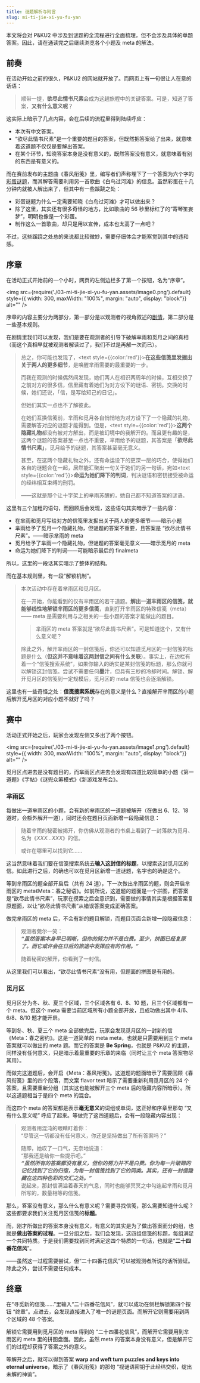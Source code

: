 ```yaml
---
title: 谜题解析与附言
slug: mi-ti-jie-xi-yu-fu-yan
---
```


本文将会对 P\&KU2 中涉及到谜题的全流程进行全面梳理，但不会涉及具体的单题答案。因此，请在通读完之后继续浏览各个小题及 meta 的解法。


## 前奏

在活动开始之前的很久，P\&KU2 的网站就开放了。而网页上有一句很让人在意的话语：

> 顺带一提，**欲尽此情书尺素**会成为这趟旅程中的关键答案。可是，知道了答案，**又有什么意义呢**？

这实际上暗示了几点内容，会在后续的流程里得到陆续呼应：

* 本次有中文答案。
* “欲尽此情书尺素”是一个重要的题目的答案，但既然把答案给了出来，就意味着这道题不仅仅是要解出答案。
* 在某个环节，知晓答案本身是没有意义的，既然答案没有意义，就意味着有别的东西是有意义的。

而在赛前发布的主题曲《春风衔笺》里，编写者们声称埋下了一个答案为六个字的[彩蛋谜题](../theme-song-chunfengxianjian#彩蛋)，而其解答需要利用另一首歌曲《白鸟过河滩》的信息。虽然彩蛋在十几分钟内就被人解出来了，但其中有一些蹊跷之处：

* 彩蛋谜题为什么一定需要知晓《白鸟过河滩》才可以做出来？
* 除了这里，其实还有很多奇怪的地方，比如歌曲的 56 秒里标红了的“寄琴笙妄梦”，明明也像是一个彩蛋。
* 制作这么一首歌曲，却只是用以宣传，成本也太高了一点吧？

不过，这些蹊跷之处总的来说都比较微妙，需要仔细体会才能察觉到其中的违和感。

## 序章

在活动正式开始前的一个小时，网页的左侧边栏多了第一个按钮，名为“序章”。

<img src={require('./03-mi-ti-jie-xi-yu-fu-yan.assets/image0.png').default} style={{
width: 300, maxWidth: "100%", margin: "auto", display: "block"}} alt="" /><br />

序章的内容主要分为两部分，第一部分是以观测者的视角叙述的[剧情](../../story/pnku2/prologue)，第二部分是一些基本规则。

在剧情里我们可以发现，我们是要在观测者的引导下破解芈雨和觅月之间的真相（而这个真相早就被观测者解读过了，我们不过是再解一次而已）。

> 总之，你可能也发现了，<text style={{color:'red'}}>**在这些信笺里发掘出关于两人的更多细节**</text>，是唤醒芈雨需要的最重要的一步。
>
> 而我在观测的时候偶然间发现，她们两人在相识两周年的时候，互相交换了之前对方的很多信，信里藏有着她们为对方设下的谜语、密钥。交换的时候，她们还说，「信，是写给知己的日记」。
>
> 但她们其实一点也不了解彼此。
>
> 在她们互换信笺前，芈雨和觅月各自悄悄地为对方设下了一个隐藏的礼物，需要解答对应的谜题才能得到。但是，<text style={{color:'red'}}>**这两个隐藏礼物**</text>都没有被对方解出，而是被幻境中的我解开的。而且更有趣的是，这两个谜题的答案甚至一点也不重要，芈雨给予的谜题，其答案是「**欲尽此情书尺素」**，觅月给予的谜题，其答案甚至毫无意义。
>
> 甚至，在这两个隐藏礼物之外，还有命运设下的更深一层的巧合，使得她们各自的谜题合在一起，居然能汇聚出一句关于她们的另一句话，宛如<text style={{color:'red'}}>**命运为她们降下的判词**</text>，判决谜语和密钥接受被命运的经纬相互束缚的刑罚。
>
> ——这就是那个让十字架上的芈雨苏醒的，她自己都不知道答案的谜语。

这里有三个加粗的语句，而回顾后会发现，这些语句其实暗示了一些内容：

* 在芈雨和觅月写给对方的信笺里发掘出关于两人的更多细节——暗示小题
* 芈雨给予了觅月一个隐藏礼物，但谜题的答案不重要，且答案是 “欲尽此情书尺素”。——暗示芈雨的 meta
* 觅月给予了芈雨一个隐藏礼物，但谜题的答案毫无意义——暗示觅月的 meta
* 命运为她们降下的判词——可能暗示最后的 finalmeta

所以，这里的一段话其实暗示了整体的结构。

而在基本规则里，有一段“解锁机制”。

> 本次活动中存在着芈雨区和觅月区。
>
> 在一开始，你能看到的仅有芈雨区的若干道题。**解出一道芈雨区的信笺，就能够线性地解锁芈雨区的更多信笺**，直到打开芈雨区的特殊信笺（meta）—— meta 是需要利用与之相关的一些小题的答案才能做出的题目。
>
> > 芈雨区的 meta 答案就是“欲尽此情书尺素”。可是知道这个，又有什么意义呢？
>
> 除此之外，解开芈雨区的一封信笺后，你还可以知道觅月区的一封信笺的标题是什么（**但这并不意味着这两封信之间有什么关联**）。事实上，在边栏有着一个“信笺搜索系统”，如果你输入的确实是某封信笺的标题，那么你就可以解锁这封信笺。尝试不需要任何**墨汁**，但具有三秒的冷却时间。解锁、解开觅月区的信笺到一定规模后，觅月区的 meta 信笺也会逐渐解锁。

这里也有一些奇怪之处：**信笺搜索系统**存在的意义是什么？直接解开芈雨区的小题后解开觅月区的对应小题不就好了吗？

## 赛中

活动正式开始之后，玩家会发现左侧又多出了两个按钮。

<img src={require('./03-mi-ti-jie-xi-yu-fu-yan.assets/image1.png').default} style={{
width: 300, maxWidth: "100%", margin: "auto", display: "block"}} alt="" /><br />

觅月区点进去是没有题目的，而芈雨区点进去会发现有四道比较简单的小题《第一道题》《字帖》《谜兜众筹模式》《新游戏发布会》。

### 芈雨区

每做出一道芈雨区的小题，会有新的芈雨区的一道题被解开（在做出 6、12、18 道时，会额外解开一道），同时还会在题目页面新增一段隐藏信息：

> 随着芈雨的秘密被揭开，你仿佛从观测者的书桌上看到了一封落款为觅月、名为《_XXX…XXX_》的信。
>
> 或许在哪里可以找到它……

这当然意味着我们要在信笺搜索系统去**输入这封信的标题**，以搜索这封觅月区的信。如此进行之后，的确也可以在觅月区新增一道谜题，名字也的确是这个。

等到芈雨区的题全部开启后（共有 24 道），下一次做出芈雨区的题，则会开启芈雨区的 meta《Meta：春之秘语》。如前所说，这道题的题面是一个拼图，而答案是“欲尽此情书尺素”，玩家在摸索之后会意识到，需要做的事情其实是根据答案复原题面，以让“欲尽此情书尺素”从错误答案变成正确答案。

做完芈雨区的 meta 后，不会有新的题目解锁，而题目页面会新增一段隐藏信息：

> 观测者莞尔一笑：  
> _**“虽然答案本身早已明晰，但你的努力并不是白费。至少，拼图已经复原了。而它或许会在日后的旅途中发挥应有的作用。”**_
>
> 随着秘密的解开，你看到了一封信。

从这里我们可以看出，“欲尽此情书尺素”没有用，但题面的拼图是有用的。

### 觅月区

觅月区分为冬、秋、夏三个区域，三个区域各有 6、8、10 题，且三个区域都有一个 meta。但这个 meta 需要当前区域所有小题全部开放，且成功做出其中 4/6、6/8、8/10 题才能开启。

等到冬、秋、夏三个 meta 全部做完后，玩家会发现觅月区的一封新的信《Meta：春之密约》。这是一道简单的 meta meta，也就是只需要用到三个 meta 答案就可以做出的 meta 题。而它的答案是 **Be Spring**，也就是 P\&KU2 的主题，同样没有任何意义，只是暗示着最重要的乐章的来临（同时让三个 meta 答案物尽其用）。

而做完这道题后，会开启《Meta：春风衔笺》。这道题的题面暗示了需要回顾《春风衔笺》里的四个段落，而文案 flavor text 暗示了需要重新利用觅月区的 24 个答案，且需要重新分组（其实这也能被解开三个 meta 后的隐藏内容所暗示）。所以这道题相当于是四个 meta 的混合。

而这四个 meta 的答案都是表示**毫无意义**的词组或单词，这正好和序章里那句 “又有什么意义呢” 呼应了起来。等做完了这四道题后，会有一段隐藏内容出现：

> 观测者用混沌的眼睛盯着你：  
> “尽管这一切都没有任何意义，你还是坚持做出了所有答案吗？”
>
> 随即，她叹了一口气，无奈地说道：  
> “那我还是给你一些提示吧。”  
> _**“虽然所有的答案都没有意义，但你的努力并不是白费。你为每一片破碎的记忆找到了它的归宿，为每一封信笺找到了它的同类。其实，还有一封信隐藏在这四种色彩的交汇之处。”**_  
> 说起来，那封信满溢着春天的气息，同时也能够冥冥之中勾连起芈雨和觅月所写的，数量相等的信笺。

那么，答案没有意义，那么什么有意义呢？需要寻找信笺，那么需要知道什么呢？这些都要求我们关注觅月区信笺的**标题**。

而，刚才所做出的答案本身没有意义，有意义的其实是为了做出答案而分的组，也就是**做出答案的过程**。一旦分组之后，我们会发现，这四组信笺的标题，每组满足一个共同特质。于是我们需要找到同时满足这四个特质的一句话，也就是“**二十四番花信风**”。

——虽然这一过程需要尝试，但“二十四番花信风”可以被观测者所说的话所验证。除此之外，尝试不需要任何成本。

## 终章

在“寻觅新的信笺……”里输入“二十四番花信风”，就可以成功在侧栏解锁第四个按钮 “终章”。点进去，会发现直接进入了唯一的谜题页面。而解开它则需要用到两个区域的 48 个答案。

解锁它需要用到觅月区的 meta 得到的 “二十四番花信风”，而解开它需要用到芈雨区的 meta 里的拼图盘面。因此，虽然 meta 的答案本身没有意义，但是解开它们的过程却获得了答案之外的意义。

等解开之后，就可以得到答案 **warp and weft turn puzzles and keys into eternal universe**，暗示了《春风衔笺》的那句 “视谜语密钥于此经纬交织，绽出未解的神谕”。

